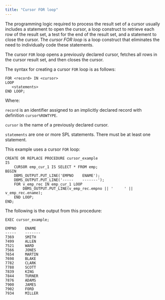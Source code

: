 ```yaml
---
title: "Cursor FOR loop"
---
```


<div id="cursor_for_loop" class="registered_link"></div>

The programming logic required to process the result set of a cursor usually includes a statement to open the cursor, a loop construct to retrieve each row of the result set, a test for the end of the result set, and a statement to close the cursor. The *cursor FOR loop* is a loop construct that eliminates the need to individually code these statements.

The cursor `FOR` loop opens a previously declared cursor, fetches all rows in the cursor result set, and then closes the cursor.

The syntax for creating a cursor `FOR` loop is as follows:

```text
FOR <record> IN <cursor>
LOOP
   <statements>
END LOOP;
```

Where:

`record` is an identifier assigned to an implicitly declared record with definition `cursor%ROWTYPE`. 

`cursor` is the name of a previously declared cursor. 

`statements` are one or more SPL statements. There must be at least one statement.

This example uses a cursor `FOR` loop:

```text
CREATE OR REPLACE PROCEDURE cursor_example
IS
    CURSOR emp_cur_1 IS SELECT * FROM emp;
BEGIN
    DBMS_OUTPUT.PUT_LINE('EMPNO    ENAME');
    DBMS_OUTPUT.PUT_LINE('-----    -------');
    FOR v_emp_rec IN emp_cur_1 LOOP
        DBMS_OUTPUT.PUT_LINE(v_emp_rec.empno || '     ' || v_emp_rec.ename);
    END LOOP;
END;
```

The following is the output from this procedure:

```text
EXEC cursor_example;

EMPNO    ENAME
-----    -------
7369     SMITH
7499     ALLEN
7521     WARD
7566     JONES
7654     MARTIN
7698     BLAKE
7782     CLARK
7788     SCOTT
7839     KING
7844     TURNER
7876     ADAMS
7900     JAMES
7902     FORD
7934     MILLER
```
